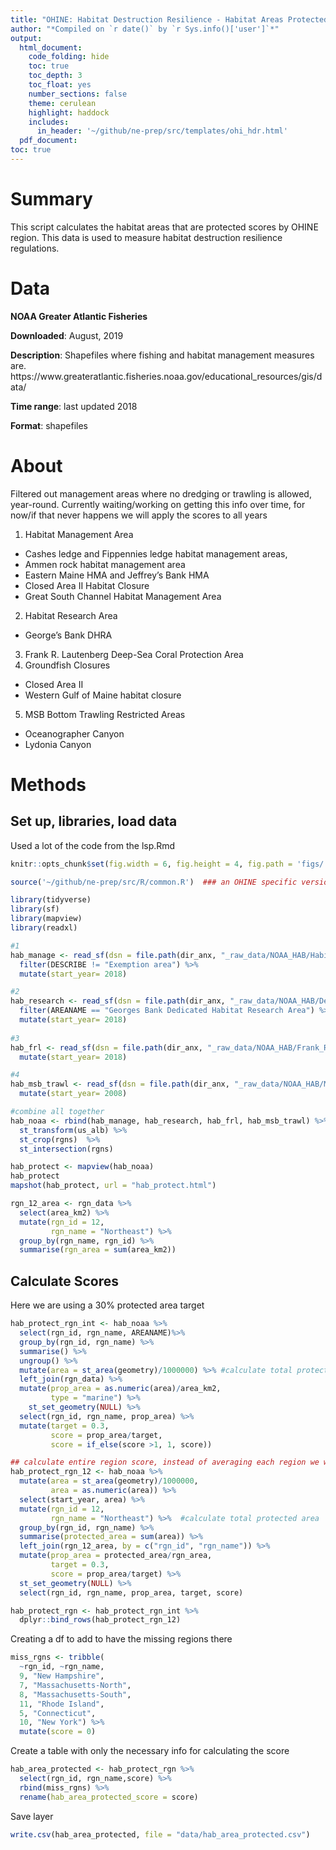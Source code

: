 ```yaml
---
title: "OHINE: Habitat Destruction Resilience - Habitat Areas Protected Data Prep"
author: "*Compiled on `r date()` by `r Sys.info()['user']`*"
output: 
  html_document:
    code_folding: hide
    toc: true
    toc_depth: 3
    toc_float: yes
    number_sections: false
    theme: cerulean
    highlight: haddock
    includes: 
      in_header: '~/github/ne-prep/src/templates/ohi_hdr.html'
  pdf_document:
toc: true
---
```


# Summary

This script calculates the habitat areas that are protected scores by OHINE region. This data is used to measure habitat destruction resilience regulations.

# Data

**NOAA Greater Atlantic Fisheries** 

**Downloaded**: August, 2019

**Description**: Shapefiles where fishing and habitat management measures are. https://www.greateratlantic.fisheries.noaa.gov/educational_resources/gis/data/

**Time range**: last updated 2018

**Format**: shapefiles

# About

Filtered out management areas where no dredging or trawling is allowed, year-round.
Currently waiting/working on getting this info over time, for now/if that never happens we will apply the scores to all years

1) Habitat Management Area
  - Cashes ledge and Fippennies ledge habitat management areas,
  - Ammen rock habitat management area
  - Eastern Maine HMA and Jeffrey’s Bank HMA
  - Closed Area II Habitat Closure
  - Great South Channel Habitat Management Area
2) Habitat Research Area
  - George’s Bank DHRA
3) Frank R. Lautenberg Deep-Sea Coral Protection Area
4) Groundfish Closures
  - Closed Area II 
  - Western Gulf of Maine habitat closure
5) MSB Bottom Trawling Restricted Areas
  - Oceanographer Canyon
  - Lydonia Canyon

# Methods

## Set up, libraries, load data
Used a lot of the code from the lsp.Rmd
``` r
knitr::opts_chunk$set(fig.width = 6, fig.height = 4, fig.path = 'figs/', message = FALSE, warning = FALSE)

source('~/github/ne-prep/src/R/common.R')  ### an OHINE specific version of common.R

library(tidyverse)
library(sf)
library(mapview)
library(readxl)
```


```r
#1
hab_manage <- read_sf(dsn = file.path(dir_anx, "_raw_data/NOAA_HAB/Habitat_Management_Areas/Habitat_Management_Areas.shp")) %>% 
  filter(DESCRIBE != "Exemption area") %>% 
  mutate(start_year= 2018)

#2
hab_research <- read_sf(dsn = file.path(dir_anx, "_raw_data/NOAA_HAB/Dedicated_Habitat_Research_Area/Dedicated_Habitat_Research_Area.shp")) %>% 
  filter(AREANAME == "Georges Bank Dedicated Habitat Research Area") %>% # Stellwagen allows surf clam. quahog dredge gear
  mutate(start_year= 2018)
  
#3
hab_frl <- read_sf(dsn = file.path(dir_anx, "_raw_data/NOAA_HAB/Frank_R_Lautenberg_Deep_Sea_Coral_Protection_Areas/Frank_R_Lautenberg_Deep_Sea_Coral_Protection_Areas.shp"))%>% 
  mutate(start_year= 2018)

#4
hab_msb_trawl <- read_sf(dsn = file.path(dir_anx, "_raw_data/NOAA_HAB/MSB_Bottom_Trawling_Restricted_Areas/MSB_Bottom_Trawling_Restricted_Areas.shp"))%>% 
  mutate(start_year= 2008)

#combine all together
hab_noaa <- rbind(hab_manage, hab_research, hab_frl, hab_msb_trawl) %>%
  st_transform(us_alb) %>%
  st_crop(rgns)  %>%
  st_intersection(rgns)

hab_protect <- mapview(hab_noaa) 
hab_protect
mapshot(hab_protect, url = "hab_protect.html")

rgn_12_area <- rgn_data %>% 
  select(area_km2) %>% 
  mutate(rgn_id = 12,
         rgn_name = "Northeast") %>% 
  group_by(rgn_name, rgn_id) %>% 
  summarise(rgn_area = sum(area_km2))
```


## Calculate Scores
Here we are using a 30% protected area target 

```r
hab_protect_rgn_int <- hab_noaa %>%
  select(rgn_id, rgn_name, AREANAME)%>%
  group_by(rgn_id, rgn_name) %>%
  summarise() %>%
  ungroup() %>%
  mutate(area = st_area(geometry)/1000000) %>% #calculate total protected area
  left_join(rgn_data) %>%
  mutate(prop_area = as.numeric(area)/area_km2, 
         type = "marine") %>%
    st_set_geometry(NULL) %>% 
  select(rgn_id, rgn_name, prop_area) %>% 
  mutate(target = 0.3,
         score = prop_area/target,
         score = if_else(score >1, 1, score)) 

## calculate entire region score, instead of averaging each region we will caculate 30% of entire region as a whole
hab_protect_rgn_12 <- hab_noaa %>%
  mutate(area = st_area(geometry)/1000000,
         area = as.numeric(area)) %>% 
  select(start_year, area) %>% 
  mutate(rgn_id = 12,
         rgn_name = "Northeast") %>%  #calculate total protected area
  group_by(rgn_id, rgn_name) %>% 
  summarise(protected_area = sum(area)) %>% 
  left_join(rgn_12_area, by = c("rgn_id", "rgn_name")) %>% 
  mutate(prop_area = protected_area/rgn_area,
         target = 0.3,
         score = prop_area/target) %>% 
  st_set_geometry(NULL) %>% 
  select(rgn_id, rgn_name, prop_area, target, score)

hab_protect_rgn <- hab_protect_rgn_int %>% 
  dplyr::bind_rows(hab_protect_rgn_12)

```

Creating a df to add to have the missing regions there 
```r
miss_rgns <- tribble(
  ~rgn_id, ~rgn_name,
  9, "New Hampshire",
  7, "Massachusetts-North",
  8, "Massachusetts-South",
  11, "Rhode Island",
  5, "Connecticut",
  10, "New York") %>% 
  mutate(score = 0)
```


Create a table with only the necessary info for calculating the score
```r
hab_area_protected <- hab_protect_rgn %>% 
  select(rgn_id, rgn_name,score) %>% 
  rbind(miss_rgns) %>% 
  rename(hab_area_protected_score = score)
```

Save layer
```r
write.csv(hab_area_protected, file = "data/hab_area_protected.csv")
```



